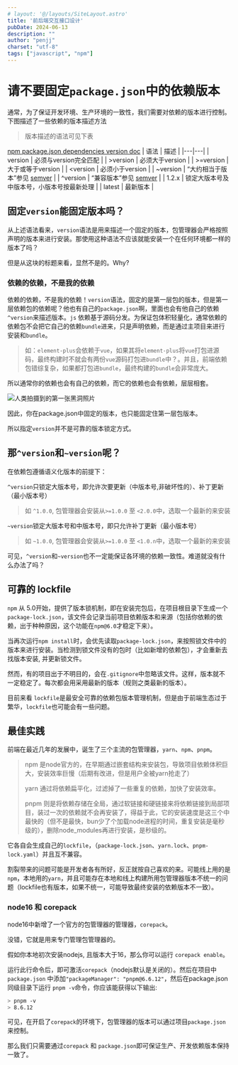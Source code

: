 ```yaml
---
# layout: '@/layouts/SiteLayout.astro'
title: '前后端交互接口设计'
pubDate: 2024-06-13
description: ""
author: "penjj"
charset: "utf-8"
tags: ["javascript", "npm"]
---
```




# 请不要固定`package.json`中的依赖版本

通常，为了保证开发环境、生产环境的一致性，我们需要对依赖的版本进行控制。下图描述了一些依赖的版本描述方法

> 版本描述的语法可见下表

[npm package.json dependencies version doc](https://docs.npmjs.com/cli/v7/configuring-npm/package-json/#dependencies)
| 语法 | 描述 |
|---|---|
| version | 必须与version完全匹配 |
| >version | 必须大于version |
| >=version | 大于或等于version |
| \<version | 必须小于version |
| ~version | “大约相当于版本”参见 [semver](https://github.com/npm/node-semver#versions) |
| ^version | “兼容版本”参见 [semver](https://github.com/npm/node-semver#versions) |
| 1.2.x | 锁定大版本号及中版本号，小版本号按最新处理 |
| latest | 最新版本 |



## 固定`version`能固定版本吗？
从上述语法看来，`version`语法是用来描述一个固定的版本，包管理器会严格按照声明的版本来进行安装。那使用这种语法不应该就能安装一个在任何环境都一样的版本了吗？

但是从这块的标题来看，显然不是的。Why?

### 依赖的依赖，不是我的依赖
依赖的依赖，不是我的依赖！`version`语法，固定的是第一层包的版本，但是第一层依赖包的依赖呢？他也有自己的`package.json`啊，里面也会有他自己的依赖`^version`来描述版本。`js`
依赖基于源码分发。为保证包体积轻量化，通常依赖的依赖包不会把它自己的依赖`bundle`进来，只是声明依赖，而是通过主项目来进行安装和`bundle`。

> 如：`element-plus`会依赖于`vue`，如果其将`element-plus`将`vue`打包进源码，最终构建时不就会有两份`vue`源码打包进`bundle`中？。并且，前端依赖包错综复杂，如果都打包进`bundle`，最终构建的`bundle`会非常庞大。

所以通常你的依赖也会有自己的依赖，而它的依赖也会有依赖，层层相套。

<Image src={hole} alt="人类拍摄到的第一张黑洞照片"/>

因此，你在package.json中固定的版本，也只能固定住第一层包版本。

所以指定`version`并不是可靠的版本锁定方式。

## 那`^version`和`~version`呢？

在依赖包遵循语义化版本的前提下：

`^version`只锁定大版本号，即允许次要更新（中版本号,非破坏性的）、补丁更新（最小版本号）
> 如 `^1.0.0`, 包管理器会安装从`>=1.0.0` 至 `<2.0.0`中，选取一个最新的来安装

`~version`锁定大版本号和中版本号，即只允许补丁更新（最小版本号）
> 如 `~1.0.0`, 包管理器会安装从`>=1.0.0` 至 `<1.0.n`中，选取一个最新的来安装

可见，`^version`和`~version`也不一定能保证各环境的依赖一致性。难道就没有什么办法了吗？


## 可靠的 lockfile

`npm` 从 5.0开始，提供了版本锁机制，即在安装完包后，在项目根目录下生成一个`package-lock.json`，该文件会记录当前项目依赖版本和来源（包括你依赖的依赖，出于种种原因，这个功能在`npm@6.0`才稳定下来）。

当再次运行`npm install`时，会优先读取`package-lock.json`，来按照锁文件中的版本来进行安装。当检测到锁文件没有的包时（比如新增的依赖包），才会重新去找版本安装, 并更新锁文件。

然而，有的项目出于不明目的，会在`.gitignore`中忽略该文件。这样，版本就不一定稳定了。每次都会用采用最新的版本（规则之类最新的版本）。

目前来看 `lockfile`是最安全可靠的依赖包版本管理机制，但是由于前端生态过于繁华，`lockfile`也可能会有一些问题。


## 最佳实践
前端在最近几年的发展中，诞生了三个主流的包管理器，`yarn`、`npm`、`pnpm`。

> npm 是node官方的，在早期通过嵌套结构来安装包，导致项目依赖体积巨大，安装效率巨慢（后期有改进，但是用户全被yarn抢走了）
> 
> yarn 通过将依赖扁平化，过滤掉了一些重复的依赖，加快了安装效率。
>
> pnpm 则是将依赖存储在全局，通过软链接和硬链接来将依赖链接到局部项目，装过一次的依赖就不会再安装了，得益于此，它的安装速度是这三个中最快的（但不是最快，bun少了个加载node进程的时间，重复安装是毫秒级的），删除node_modules再进行安装，是秒级的。

它各自会生成自己的`lockfile`，（`package-lock.json`、`yarn.lock`、`pnpm-lock.yaml`）并且互不兼容。

割裂带来的问题可能是开发者各有所好，反正就按自己喜欢的来。可能线上用的是`npm`，本地用的`yarn`，并且可能存在本地和线上构建所用包管理器版本不统一的问题（lockfile也有版本，如果不统一，可能导致最终安装的依赖版本不一致）。


### node16 和 corepack
node16中新增了一个官方的包管理器的管理器，`corepack`。

没错，它就是用来专门管理包管理器的。

假如你本地初次安装nodejs, 且版本大于16，那么你可以运行 `corepack enable`。

运行此行命令后，即可激活`corepack`（nodejs默认是关闭的）。然后在项目中`package.json`
中添加`"packageManager": "pnpm@6.6.12"`，然后在package.json同级目录下运行 `pnpm -v`命令，你应该能获得以下输出:

```bash
> pnpm -v
> 8.6.12
```

可见，在开启了`corepack`的环境下，包管理器的版本可以通过项目`package.json`来控制。

那么我们只需要通过`corepack` 和 `package.json`即可保证生产、开发依赖版本保持一致了。
